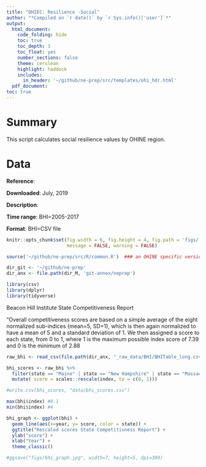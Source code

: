 ```yaml
---
title: "OHIEC: Resilience -Social"
author: "*Compiled on `r date()` by `r Sys.info()['user']`*"
output: 
  html_document:
    code_folding: hide
    toc: true
    toc_depth: 3
    toc_float: yes
    number_sections: false
    theme: cerulean
    highlight: haddock
    includes: 
      in_header: '~/github/ne-prep/src/templates/ohi_hdr.html'
  pdf_document:
toc: true
---
```



# Summary

This script calculates social resilience values by OHINE region. 


# Data

**Reference**:


**Downloaded**: July, 2019

**Description**:  

**Time range**: BHI=2005-2017

**Format**:  BHI=CSV file



``` r

knitr::opts_chunk$set(fig.width = 6, fig.height = 4, fig.path = 'figs/',
                      message = FALSE, warning = FALSE)

source('~/github/ne-prep/src/R/common.R')  ### an OHINE specific version of common.R

dir_git <- '~/github/ne-prep'
dir_anx <- file.path(dir_M, 'git-annex/neprep')

library(csv)
library(dplyr)
library(tidyverse)


```


Beacon Hill Institute State Competitiveness Report

"Overall competitiveness scores are based on a simple average of the eight normalized sub-indices (mean=5, SD=1), which is then again normalized to have a mean of 5 and a standard deviation of 1. We then assigned a score to each state, from 0 to 1, where 1 is the maximum possible index score of 7.39 and 0 is the minimum of 2.88

```r

raw_bhi <- read_csv(file.path(dir_anx, "_raw_data/BHI/BHITable_long.csv"))

bhi_scores <- raw_bhi %>% 
  filter(state == "Maine" | state == "New Hampshire" | state == "Massachusetts" | state == "Rhode Island" | state == "Connecticut" | state == "New York") %>% 
  mutate( score = scales::rescale(index, to = c(0, 1)))

#write.csv(bhi_scores, "data/bhi_scores.csv")

max(bhi$index) #8.1
min(bhi$index) #4

bhi_graph <- ggplot(bhi) +
  geom_line(aes(x=year, y= score, color = state)) +
  ggtitle("Rescaled scores State Competitivness Report") +
  ylab("score") +
  xlab("Year") +
  theme_classic()

#ggsave("figs/bhi_graph.jpg", width=7, height=5, dpi=300)

```



